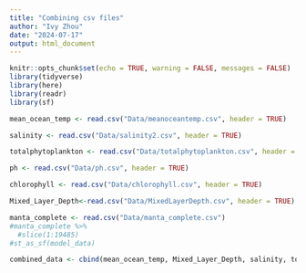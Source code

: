 ```yaml
---
title: "Combining csv files"
author: "Ivy Zhou"
date: "2024-07-17"
output: html_document
---
```


```r
knitr::opts_chunk$set(echo = TRUE, warning = FALSE, messages = FALSE)
library(tidyverse)
library(here)
library(readr)
library(sf)
```

```r
mean_ocean_temp <- read.csv("Data/meanoceantemp.csv", header = TRUE)
```

```r
salinity <- read.csv("Data/salinity2.csv", header = TRUE)
```

```r
totalphytoplankton <- read.csv("Data/totalphytoplankton.csv", header = TRUE)
```

```r
ph <- read.csv("Data/ph.csv", header = TRUE)
```

```r
chlorophyll <- read.csv("Data/chlorophyll.csv", header = TRUE)
```

```r
Mixed_Layer_Depth<-read.csv("Data/MixedLayerDepth.csv", header = TRUE)
```

```r
manta_complete <- read.csv("Data/manta_complete.csv") 
#manta_complete %>% 
  #slice(1:19485)
#st_as_sf(model_data)
```


```r
combined_data <- cbind(mean_ocean_temp, Mixed_Layer_Depth, salinity, totalphytoplankton, ph, chlorophyll, manta_complete)
```

